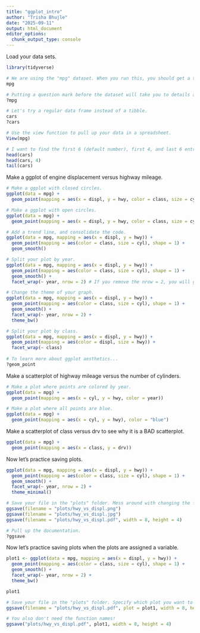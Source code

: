 ```yaml
---
title: "ggplot_intro"
author: "Trisha Bhujle"
date: "2025-09-11"
output: html_document
editor_options: 
  chunk_output_type: console
---
```


Load your data sets.
```r
library(tidyverse)

# We are using the "mpg" dataset. When you run this, you should get a tibble (like an upgraded data frame).
mpg

# Putting a question mark before the dataset will take you to details about the dataset, when the data was collected, etc.
?mpg

# Let's try a regular data frame instead of a tibble.
cars
?cars

# Use the view function to pull up your data in a spreadsheet.
View(mpg)

# I want to find the first 6 (default number), first 4, and last 6 entries in the cars data frame.
head(cars)
head(cars, 4)
tail(cars)
```

Make a ggplot of engine displacement versus highway mileage. 
```r
# Make a ggplot with closed circles. 
ggplot(data = mpg) + 
  geom_point(mapping = aes(x = displ, y = hwy, color = class, size = cyl))

# Make a ggplot with open circles. 
ggplot(data = mpg) + 
  geom_point(mapping = aes(x = displ, y = hwy, color = class, size = cyl), shape = 1)

# Add a trend line, and consolidate the code.
ggplot(data = mpg, mapping = aes(x = displ, y = hwy)) + 
  geom_point(mapping = aes(color = class, size = cyl), shape = 1) +
  geom_smooth()

# Split your plot by year.
ggplot(data = mpg, mapping = aes(x = displ, y = hwy)) + 
  geom_point(mapping = aes(color = class, size = cyl), shape = 1) +
  geom_smooth() + 
  facet_wrap(~ year, nrow = 2) # If you remove the nrow = 2, you will get two columns as your default.

# Change the theme of your graph.
ggplot(data = mpg, mapping = aes(x = displ, y = hwy)) + 
  geom_point(mapping = aes(color = class, size = cyl), shape = 1) +
  geom_smooth() + 
  facet_wrap(~ year, nrow = 2) + 
  theme_bw()

# Split your plot by class. 
ggplot(data = mpg, mapping = aes(x = displ, y = hwy)) +  
  geom_point(mapping = aes(color = displ, size = hwy)) + 
  facet_wrap(~ class)
               
# To learn more about ggplot aesthetics...
?geom_point
```

Make a scatterplot of highway mileage versus the number of cylinders.
```r
# Make a plot where points are colored by year. 
ggplot(data = mpg) + 
  geom_point(mapping = aes(x = cyl, y = hwy, color = year))

# Make a plot where all points are blue. 
ggplot(data = mpg) + 
  geom_point(mapping = aes(x = cyl, y = hwy), color = "blue")
```

Make a scatterplot of class versus drv to see why it is a BAD scatterplot.
```r
ggplot(data = mpg) + 
  geom_point(mapping = aes(x = class, y = drv))
```

Now let's practice saving plots. 
```r
ggplot(data = mpg, mapping = aes(x = displ, y = hwy)) + 
  geom_point(mapping = aes(color = class, size = cyl), shape = 1) +
  geom_smooth() + 
  facet_wrap(~ year, nrow = 2) + 
  theme_minimal()

# Save your file in the "plots" folder. Mess around with changing the file sizes. 
ggsave(filename = "plots/hwy_vs_displ.png")
ggsave(filename = "plots/hwy_vs_displ.jpg")
ggsave(filename = "plots/hwy_vs_displ.pdf", width = 8, height = 4)

# Pull up the documentation. 
?ggsave
```

Now let's practice saving plots when the plots are assigned a variable.
```r
plot1 <- ggplot(data = mpg, mapping = aes(x = displ, y = hwy)) + 
  geom_point(mapping = aes(color = class, size = cyl), shape = 1) +
  geom_smooth() + 
  facet_wrap(~ year, nrow = 2) + 
  theme_bw()

plot1

# Save your file in the "plots" folder. Specify which plot you want to save (this is more useful if you are making multiple plots) 
ggsave(filename = "plots/hwy_vs_displ.pdf", plot = plot1, width = 8, height = 4)

# You also don't need the function names!
ggsave("plots/hwy_vs_displ.pdf", plot1, width = 8, height = 4)
```
